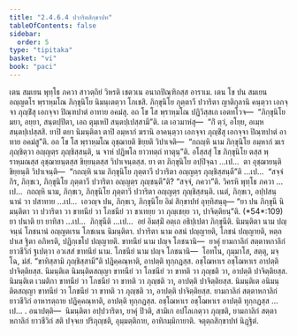 ```yaml
---
title: "2.4.6.4 ปวาริตสิกฺขาปท"
tableOfContents: false
sidebar:
  order: 5
type: "tipitaka"
basket: "vi"
book: "paci"
---
```



<DynamicBreadcrumb />

<Division number="1037" book="paci">

<Paragraph number="3124" book="paci">
เตน สมเยน พุทฺโธ ภควา สาวตฺถิยํ วิหรติ เชตวเน อนาถปิณฺฑิกสฺส อาราเม. เตน โข ปน สมเยน อญฺญตโร พฺราหฺมโณ ภิกฺขุนิโย นิมนฺเตตฺวา โภเชสิ. ภิกฺขุนิโย ภุตฺตาวี ปวาริตา ญาติกุลานิ คนฺตฺวา เอกจฺจา ภุญฺชิํสุ เอกจฺจา ปิณฺฑปาตํ อาทาย อคมํสุ. อถ โข โส พฺราหฺมโณ ปฏิวิสฺสเก เอตทโวจ—  “ภิกฺขุนิโย มยา, อยฺยา, สนฺตปฺปิตา, เอถ ตุมฺเหปิ สนฺตปฺเปสฺสามี”ติ. เต เอวมาหํสุ—  “กิํ ตฺวํ, อโยฺย, อเมฺห สนฺตปฺเปสฺสสิ. ยาปิ ตยา นิมนฺติตา ตาปิ อมฺหากํ ฆรานิ อาคนฺตฺวา เอกจฺจา ภุญฺชิํสุ เอกจฺจา ปิณฺฑปาตํ อาทาย อคมํสู”ติ. อถ โข โส พฺราหฺมโณ อุชฺฌายติ ขิยฺยติ วิปาเจติ—  “กถญฺหิ นาม ภิกฺขุนิโย อมฺหากํ ฆเร ภุญฺชิตฺวา อญฺญตฺร ภุญฺชิสฺสนฺติ, น จาหํ ปฏิพโล ยาวทตฺถํ ทาตุนฺ”ติ.
</Paragraph>

<Paragraph number="3125" book="paci">
อโสฺสสุํ โข ภิกฺขุนิโย ตสฺส พฺราหฺมณสฺส อุชฺฌายนฺตสฺส ขิยฺยนฺตสฺส วิปาเจนฺตสฺส. ยา ตา ภิกฺขุนิโย อปฺปิจฺฉา …เป…  ตา อุชฺฌายนฺติ ขิยฺยนฺติ วิปาเจนฺติ—  “กถญฺหิ นาม ภิกฺขุนิโย ภุตฺตาวี ปวาริตา อญฺญตฺร ภุญฺชิสฺสนฺตี”ติ …เป…  “สจฺจํ กิร, ภิกฺขเว, ภิกฺขุนิโย ภุตฺตาวี ปวาริตา อญฺญตฺร ภุญฺชนฺตี”ติ? “สจฺจํ, ภควา”ติ. วิครหิ พุทฺโธ ภควา …เป…  กถญฺหิ นาม, ภิกฺขเว, ภิกฺขุนิโย ภุตฺตาวี ปวาริตา อญฺญตฺร ภุญฺชิสฺสนฺติ. เนตํ, ภิกฺขเว, อปฺปสนฺนานํ วา ปสาทาย …เป…  เอวญฺจ ปน, ภิกฺขเว, ภิกฺขุนิโย อิมํ สิกฺขาปทํ อุทฺทิสนฺตุ—
</Paragraph>

</Division>
<Division number="1038" book="paci">

<Paragraph number="3126" book="paci">
<Emphasis>“ยา ปน ภิกฺขุนี นิมนฺติตา วา ปวาริตา วา ขาทนียํ วา โภชนียํ วา ขาเทยฺย วา ภุญฺเชยฺย วา, ปาจิตฺติยนฺ”</Emphasis>ติ. (*54*:<Emphasis>109</Emphasis>)
</Paragraph>

</Division>
<Division number="1039" book="paci">

<Paragraph number="3127" book="paci">
<Emphasis>ยา ปนา</Emphasis>ติ ยา ยาทิสา …เป…  <Emphasis>ภิกฺขุนี</Emphasis>ติ …เป…  อยํ อิมสฺมิํ อตฺเถ อธิปฺเปตา ภิกฺขุนีติ.
</Paragraph>

<Paragraph number="3128" book="paci">
<Emphasis>นิมนฺติตา</Emphasis> นาม ปญฺจนฺนํ โภชนานํ อญฺญตเรน โภชเนน นิมนฺติตา.
</Paragraph>

<Paragraph number="3129" book="paci">
<Emphasis>ปวาริตา</Emphasis> นาม อสนํ ปญฺญายติ, โภชนํ ปญฺญายติ, หตฺถปาเส ฐิตา อภิหรติ, ปฏิกฺเขโป ปญฺญายติ.
</Paragraph>

<Paragraph number="3130" book="paci">
<Emphasis>ขาทนียํ</Emphasis> นาม ปญฺจ โภชนานิ—  ยาคุํ ยามกาลิกํ สตฺตาหกาลิกํ ยาวชีวิกํ ฐเปตฺวา อวเสสํ ขาทนียํ นาม.
</Paragraph>

<Paragraph number="3131" book="paci">
<Emphasis>โภชนียํ</Emphasis> นาม ปญฺจ โภชนานิ—  โอทโน, กุมฺมาโส, สตฺตุ, มจฺโฉ, มํสํ.
</Paragraph>

<Paragraph number="3132" book="paci">
“ขาทิสฺสามิ ภุญฺชิสฺสามี”ติ ปฏิคฺคณฺหาติ, อาปตฺติ ทุกฺกฏสฺส. อชฺโฌหาเร อชฺโฌหาเร อาปตฺติ ปาจิตฺติยสฺส.
</Paragraph>

</Division>
<Division number="1040" book="paci">

<Paragraph number="3133" book="paci">
นิมนฺติเต นิมนฺติตสญฺญา ขาทนียํ วา โภชนียํ วา ขาทติ วา ภุญฺชติ วา, อาปตฺติ ปาจิตฺติยสฺส. นิมนฺติเต เวมติกา ขาทนียํ วา โภชนียํ วา ขาทติ วา ภุญฺชติ วา, อาปตฺติ ปาจิตฺติยสฺส. นิมนฺติเต อนิมนฺติตสญฺญา ขาทนียํ วา โภชนียํ วา ขาทติ วา ภุญฺชติ วา, อาปตฺติ ปาจิตฺติยสฺส.
</Paragraph>

<Paragraph number="3134" book="paci">
ยามกาลิกํ สตฺตาหกาลิกํ ยาวชีวิกํ อาหารตฺถาย ปฏิคฺคณฺหาติ, อาปตฺติ ทุกฺกฏสฺส. อชฺโฌหาเร อชฺโฌหาเร อาปตฺติ ทุกฺกฏสฺส …เป… .
</Paragraph>

</Division>
<Division number="1041" book="paci">

<Paragraph number="3135" book="paci">
อนาปตฺติ—  นิมนฺติตา อปฺปวาริตา, ยาคุํ ปิวติ, สามิเก อปโลเกตฺวา ภุญฺชติ, ยามกาลิกํ สตฺตาหกาลิกํ ยาวชีวิกํ สติ ปจฺจเย ปริภุญฺชติ, อุมฺมตฺติกาย, อาทิกมฺมิกายาติ.

</Paragraph>
</Division>

<Paragraph number="3136" type="center" book="paci">
จตุตฺถสิกฺขาปทํ นิฏฺฐิตํ.
</Paragraph>